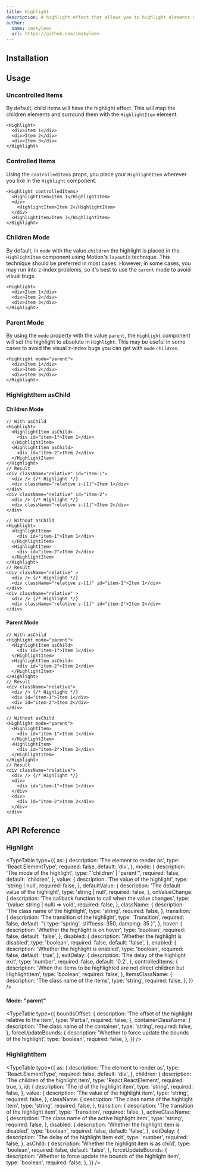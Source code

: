 ```yaml
---
title: Highlight
description: A highlight effect that allows you to highlight elements on hover, click or with a controlled value.
author:
  name: imskyleen
  url: https://github.com/imskyleen
---
```


<ComponentPreview name="demo-primitives-effects-highlight" />

## Installation

<ComponentInstallation name="primitives-effects-highlight" />

## Usage

### Uncontrolled Items

By default, child items will have the highlight effect. This will map the children elements and surround them with the `HighlightItem` element.

```tsx
<Highlight>
  <div>Item 1</div>
  <div>Item 2</div>
  <div>Item 3</div>
</Highlight>
```

### Controlled Items

Using the `controlledItems` props, you place your `HighlightItem` wherever you like in the `Highlight` component.

```tsx
<Highlight controlledItems>
  <HighlightItem>Item 1</HighlightItem>
  <div>
    <HighlightItem>Item 2</HighlightItem>
  </div>
  <HighlightItem>Item 3</HighlightItem>
</Highlight>
```

### Children Mode

By default, in `mode` with the value `children` the highlight is placed in the `HighlightItem` component using Motion's `layoutId` technique. This technique should be preferred in most cases. However, in some cases, you may run into z-index problems, so it's best to use the `parent` mode to avoid visual bugs.

```tsx
<Highlight>
  <div>Item 1</div>
  <div>Item 2</div>
  <div>Item 3</div>
</Highlight>
```

### Parent Mode

By using the `mode` property with the value `parent`, the `Highlight` component will set the highlight to absolute in `Highlight`. This may be useful in some cases to avoid the visual z-index bugs you can get with `mode` `children`.

```tsx
<Highlight mode="parent">
  <div>Item 1</div>
  <div>Item 2</div>
  <div>Item 3</div>
</Highlight>
```

### HighlightItem asChild

#### Children Mode

```tsx
// With asChild
<Highlight>
  <HighlightItem asChild>
    <div id="item-1">Item 1</div>
  </HighlightItem>
  <HighlightItem asChild>
    <div id="item-2">Item 2</div>
  </HighlightItem>
</Highlight>
// Result
<div className="relative" id="item-1">
  <div /> {/* Highlight */}
  <div className="relative z-[1]">Item 1</div>
</div>
<div className="relative" id="item-2">
  <div /> {/* Highlight */}
  <div className="relative z-[1]">Item 2</div>
</div>

// Without asChild
<Highlight>
  <HighlightItem>
    <div id="item-1">Item 1</div>
  </HighlightItem>
  <HighlightItem>
    <div id="item-2">Item 2</div>
  </HighlightItem>
</Highlight>
// Result
<div className="relative" >
  <div /> {/* Highlight */}
  <div className="relative z-[1]" id="item-1">Item 1</div>
</div>
<div className="relative" >
  <div /> {/* Highlight */}
  <div className="relative z-[1]" id="item-2">Item 2</div>
</div>
```

#### Parent Mode

```tsx
// With asChild
<Highlight mode="parent">
  <HighlightItem asChild>
    <div id="item-1">Item 1</div>
  </HighlightItem>
  <HighlightItem asChild>
    <div id="item-2">Item 2</div>
  </HighlightItem>
</Highlight>
// Result
<div className="relative">
  <div /> {/* Highlight */}
  <div id="item-1">Item 1</div>
  <div id="item-2">Item 2</div>
</div>

// Without asChild
<Highlight mode="parent">
  <HighlightItem>
    <div id="item-1">Item 1</div>
  </HighlightItem>
  <HighlightItem>
    <div id="item-2">Item 2</div>
  </HighlightItem>
</Highlight>
// Result
<div className="relative">
  <div /> {/* Highlight */}
  <div>
    <div id="item-1">Item 1</div>
  </div>
  <div>
    <div id="item-2">Item 2</div>
  </div>
</div>
```

## API Reference

### Highlight

<TypeTable
  type={{
    as: {
      description: 'The element to render as',
      type: 'React.ElementType',
      required: false,
      default: 'div',
    },
    mode: {
      description: 'The mode of the highlight',
      type: "'children' | 'parent'",
      required: false,
      default: 'children',
    },
    value: {
      description: 'The value of the highlight',
      type: 'string | null',
      required: false,
    },
    defaultValue: {
      description: 'The default value of the highlight',
      type: 'string | null',
      required: false,
    },
    onValueChange: {
      description: 'The callback function to call when the value changes',
      type: '(value: string | null) => void',
      required: false,
    },
    className: {
      description: 'The class name of the highlight',
      type: 'string',
      required: false,
    },
    transition: {
      description: 'The transition of the highlight',
      type: 'Transition',
      required: false,
      default: "{ type: 'spring', stiffness: 350, damping: 35 }",
    },
    hover: {
      description: 'Whether the highlight is on hover',
      type: 'boolean',
      required: false,
      default: 'false',
    },
    disabled: {
      description: 'Whether the highlight is disabled',
      type: 'boolean',
      required: false,
      default: 'false',
    },
    enabled: {
      description: 'Whether the highlight is enabled',
      type: 'boolean',
      required: false,
      default: 'true',
    },
    exitDelay: {
      description: 'The delay of the highlight exit',
      type: 'number',
      required: false,
      default: '0.2',
    },
    controlledItems: {
      description:
        'When the items to be highlighted are not direct children but HighlightItem',
      type: 'boolean',
      required: false,
    },
    itemsClassName: {
      description: 'The class name of the items',
      type: 'string',
      required: false,
    },
  }}
/>

#### Mode: "parent"

<TypeTable
  type={{
    boundsOffset: {
      description: 'The offset of the highlight relative to the item',
      type: 'Partial<Bounds>',
      required: false,
    },
    containerClassName: {
      description: 'The class name of the container',
      type: 'string',
      required: false,
    },
    forceUpdateBounds: {
      description: 'Whether to force update the bounds of the highlight',
      type: 'boolean',
      required: false,
    },
  }}
/>

### HighlightItem

<TypeTable
  type={{
    as: {
      description: 'The element to render as',
      type: 'React.ElementType',
      required: false,
      default: 'div',
    },
    children: {
      description: 'The children of the highlight item',
      type: 'React.ReactElement',
      required: true,
    },
    id: {
      description: 'The id of the highlight item',
      type: 'string',
      required: false,
    },
    value: {
      description: 'The value of the highlight item',
      type: 'string',
      required: false,
    },
    className: {
      description: 'The class name of the highlight item',
      type: 'string',
      required: false,
    },
    transition: {
      description: 'The transition of the highlight item',
      type: 'Transition',
      required: false,
    },
    activeClassName: {
      description: 'The class name of the active highlight item',
      type: 'string',
      required: false,
    },
    disabled: {
      description: 'Whether the highlight item is disabled',
      type: 'boolean',
      required: false,
      default: 'false',
    },
    exitDelay: {
      description: 'The delay of the highlight item exit',
      type: 'number',
      required: false,
    },
    asChild: {
      description: 'Whether the highlight item is as child',
      type: 'boolean',
      required: false,
      default: 'false',
    },
    forceUpdateBounds: {
      description: 'Whether to force update the bounds of the highlight item',
      type: 'boolean',
      required: false,
    },
  }}
/>
